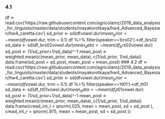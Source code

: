 ### 4.1
df <- read.csv('https://raw.githubusercontent.com/agricolamz/2019_data_analysis_for_linguists/master/data/students/mayakorotkaya/hw4_Advanced_Bayesian/hw4_caretta.csv')
sd_prior <- sd(df$vowel.dur)
mean_prior <- mean(df$vowel.dur, trim = 0.1)
df %>% 
  filter(speaker=='brs02')->df_brs02
sd_data <- sd(df_brs02$vowel.dur)
mean_data <- mean(df_brs02$vowel.dur)
sd_post <- (1/sd_prior+1/sd_data)^-1
mean_post <- weighted.mean(c(mean_prior, mean_data), c(1/sd_prior, 1/sd_data))
data.frame(sd_post = sd_post, mean_post = mean_post)
### 4.2
df <- read.csv('https://raw.githubusercontent.com/agricolamz/2019_data_analysis_for_linguists/master/data/students/mayakorotkaya/hw4_Advanced_Bayesian/hw4_caretta.csv')
sd_prior <- sd(df$vowel.dur)
mean_prior <- mean(df$vowel.dur, trim = 0.1)
df %>% 
  filter(speaker=='tt01')->df_tt01
sd_data <- sd(df_tt01$vowel.dur)
mean_data <- mean(df_tt01$vowel.dur)
sd_post <- (1/sd_prior+1/sd_data)^-1
mean_post <- weighted.mean(c(mean_prior, mean_data), c(1/sd_prior, 1/sd_data))
data.frame(cread_int_l = qnorm(.025, mean = mean_post, sd = sd_post ), cread_int_r = qnorm(.975, mean = mean_post, sd = sd_post ))
